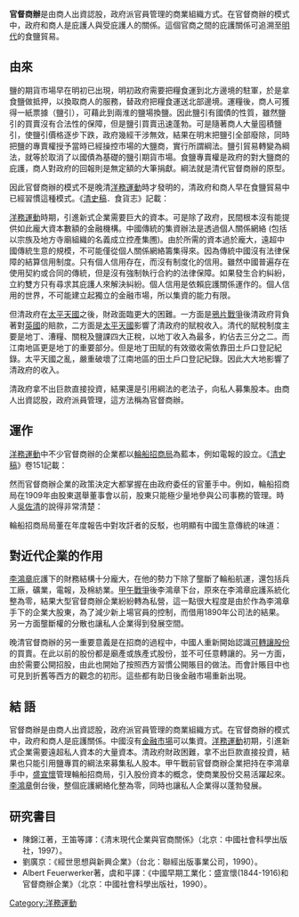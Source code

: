 {{no footnotes|time=2017-03-02T09:07:23+00:00}}
'''官督商辦'''是由商人出資認股，政府派官員管理的商業組織方式。在官督商辦的模式中，政府和商人是庇護人與受庇護人的關係。這個官商之間的庇護關係可追溯至[[明代|明代]]的食鹽貿易。

==由來==

鹽的期貨市場早在明初已出現，明初政府需要把糧食運到北方邊境的駐軍，於是拿食鹽做抵押，以換取商人的服務，替政府把糧食運送北部邊境。運糧後，商人可獲得一紙票據（鹽引），可藉此到兩淮的鹽場換鹽。因此鹽引有國債的性質，雖然鹽引的買賣沒有合法性的保障，但是鹽引買賣迅速蓬勃。可是隨著商人大量囤積鹽引，使鹽引價格逐步下跌，政府幾經干涉無效，結果在明末把鹽引全部廢除，同時把鹽的專賣權授予當時已經操控市場的大鹽商，實行所謂綱法。鹽引貿易轉變為綱法，就等於取消了以國債為基礎的鹽引期貨市場。食鹽專賣權是政府的對大鹽商的庇護，商人對政府的回報則是無定額的大筆捐獻。綱法就是清代官督商辦的原型。

因此官督商辦的模式不是晚清[[洋務運動|洋務運動]]時才發明的，清政府和商人早在食鹽貿易中已經習慣這種模式。《[[清史稿|清史稿]]．食貨志》記載：

{{quote|<p>清之鹽法，大率因明制而損益之。……其行鹽法有七：曰官督商銷，曰官運商銷，曰商運商銷，曰商運民銷，曰民運民銷，曰官督民銷，惟官督商銷行之為廣且久。</p>}}

[[洋務運動|洋務運動]]時期，引進新式企業需要巨大的資本。可是除了政府，民間根本沒有能提供如此龐大資本數額的金融機構。中國傳統的集資辦法是透過個人關係網絡 (包括以宗族及地方寺廟組織的名義成立控產集圑)。由於所需的資本過於龐大，遠超中國傳統生意的規模，不可能僅從個人關係網絡籌集得來。因為傳統中國沒有法律保障的結算信用制度。只有個人信用存在，而沒有制度化的信用。雖然中國普遍存在使用契約或合同的傳統，但是沒有強制執行合約的法律保障。如果發生合約糾紛，立約雙方只有尋求其庇護人來解決糾紛。個人信用是依賴庇護關係運作的。個人信用的世界，不可能建立起獨立的金融市場，所以集資的能力有限。

但清政府在[[太平天國|太平天國]]之後，財政面臨更大的困難。一方面是[[鴉片戰爭|鴉片戰爭]]後清政府背負著對[[英國|英國]]的賠款，二方面是[[太平天國|太平天國]]影響了清政府的賦稅收入。清代的賦稅制度主要是地丁、漕糧、關稅及鹽課四大正稅，以地丁收入為最多，約佔去三分之二。而江南地區更是地丁的重要部分。但是地丁田賦的有效徵收需依靠田土戶口登記紀錄。太平天國之亂，嚴重破壞了江南地區的田土戶口登記紀錄。因此大大地影響了清政府的收入。

清政府拿不出巨款直接投資，結果還是引用綱法的老法子，向私人募集股本。由商人出資認股，政府派員管理，這方法稱為官督商辦。

==運作==
[[洋務運動|洋務運動]]中不少官督商辦的企業都以[[輪船招商局|輪船招商局]]為藍本，例如電報的設立。《[[清史稿|清史稿]]》卷151記載：

{{quote|<p>天津道[[盛宣懷|盛宣懷]]言於[[李鴻章|鴻章]]：「宜仿輪船招商之例，醵集商股，速設津滬陸線，以通南北兩洋之郵，遏外線潛侵之患；並設[[電報學堂|電報學堂]]，育人才，備任使。」</p>}}

然而官督商辦企業的政策決定大都掌握在由政府委任的官董手中。例如，輪船招商局在1909年由股東選舉董事會以前，股東只能極少量地參與公司事務的管理。時人[[吳佐清|吳佐清]]的說得非常清楚：

{{quote|<p>中國之[[紡紗織布局|紡紗織布局]]，若云官辦，則實招商殷，若云商辦，則有總辦幫辦提調名目。……商民雖經入股，不啻途人，即歲終分紅，亦無非抑他人鼻息。而局費之當裁與否，皆不得過問。雖年終議事，亦仿泰西之例，而商股與總辦分隔雲泥。</p>}}

輪船招商局局董在年度報告中對攻訐者的反駁，也明顯有中國生意傳統的味道：

{{quote|<p>蓋實未知局員皆有巨資倡為商股，即各董事亦係有股之人所充，孰不望局務蒸蒸日上……而有股商，大半局員之親友商人，耳目較近，豈肯受其欺蒙？是不待官查，早為眾商所不容矣。</p>}}

==對近代企業的作用==

[[李鴻章|李鴻章]]庇護下的財務結構十分龐大，在他的勢力下除了壟斷了輪船航運，還包括兵工廠，礦業，電報，及棉紡業。[[甲午戰爭|甲午戰爭]]後李鴻章下台，原來在李鴻章庇護系統化整為零，結果大型官督商辦企業紛紛轉為私營，這一點很大程度是由於作為李鴻章手下的企業大股東，為了減少新上場官員的控制，而借用1890年公司法的結果。另一方面壟斷權的分散也讓私人企業得到發展空間。

晚清官督商辦的另一重要意義是在招商的過程中，中國人重新開始認識[[可轉讓股份|可轉讓股份]]的買賣。在此以前的股份都是廟產或族產式股份，並不可任意轉讓的。另一方面，由於需要公開招股，由此也開始了按照西方習慣公開賬目的做法。而會計賬目中也可見到折舊等西方的觀念的初形。這些都有助日後金融市場重新出現。

==結 語==

官督商辦是由商人出資認股，政府派官員管理的商業組織方式。在官督商辦的模式中，政府和商人是庇護關係。中國沒有[[金融市場|金融市場]]可以集資。[[洋務運動|洋務運動]]初期，引進新式企業需要遠超私人資本的大量資本。清政府財政困難，拿不出巨款直接投資，結果也只能引用鹽專買的綱法來募集私人股本。甲午戰前官督商辦企業把持在李鴻章手中，[[盛宣懷|盛宣懷]]管理輪船招商局，引入股份資本的概念，使商業股份交易活躍起來。[[李鴻章|李鴻章]]倒台後，整個庇護網絡化整為零，同時也讓私人企業得以蓬勃發展。

==研究書目==
*陳錦江著，王笛等譯：《清末現代企業與官商關係》（北京：中國社會科學出版社，1997）。
*劉廣京：《經世思想與新興企業》（台北：聯經出版事業公司，1990）。
*Albert Feuerwerker著，虞和平譯：《中國早期工業化：盛宣懷(1844-1916)和官督商辦企業》（北京：中國社會科學出版社，1990）。

[[Category:洋務運動|Category:洋務運動]]